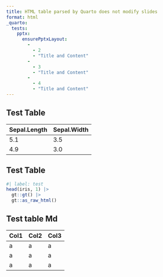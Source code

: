 ```yaml
---
title: HTML table parsed by Quarto does not modify slides 
format: html
_quarto:
  tests:
    pptx: 
      ensurePptxLayout:
        - 
          - 2
          - "Title and Content"
        - 
          - 3
          - "Title and Content"
        - 
          - 4
          - "Title and Content"
---
```


## Test Table {#table-raw-html}

```{=html}
<div id="table-div">
<table>
<thead>
  <tr>
    <th>Sepal.Length</th>
    <th>Sepal.Width</th>
  </tr>
</thead>
<tbody>
<tr>
  <td>5.1</td>
  <td>3.5</td>
</tr>
<tr>
  <td>4.9</td>
  <td>3.0</td>
</tr>
</tbody>
</table>
</div>
```

## Test Table {#table-gt}

```r
#| label: test
head(iris, 1) |>
  gt::gt() |>
  gt::as_raw_html()
```

## Test table Md {#table-md}

| Col1 | Col2 | Col3 |
|------|------|------|
| a    | a    | a    |
| a    | a    | a    |
| a    | a    | a    |